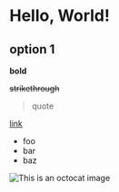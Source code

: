 # Hello, World!

## option 1

**bold**

~~strikethrough~~

> quote

[link](https://chris.lu)

* foo
* bar
* baz

![This is an octocat image](/assets/images/chris-octocat-1677036079874.png)
